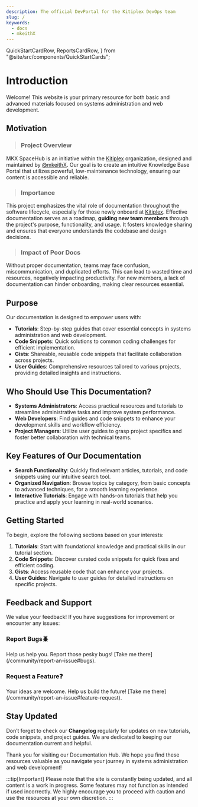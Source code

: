 ```yaml
---
description: The official DevPortal for the Kitiplex DevOps team
slug: /
keywords:
  - docs
  - mkeithX
---
```


  QuickStartCardRow,
  ReportsCardRow,
} from "@site/src/components/QuickStartCards";


# Introduction
Welcome! This website is your primary resource for both basic and advanced materials focused on systems administration and web development.

## Motivation
> ### Project Overview

MKX SpaceHub is an initiative within the [Kitiplex](https://github.com/kitiplex) organization, designed and maintained by [@mkeithX](https://github.com/mkeithx). Our goal is to create an intuitive Knowledge Base Portal that utilizes powerful, low-maintenance technology, ensuring our content is accessible and reliable.

> ### Importance
This project emphasizes the vital role of documentation throughout the software lifecycle, especially for those newly onboard at [Kitiplex](https://github.com/kitiplex). Effective documentation serves as a roadmap, **guiding new team members** through the project's purpose, functionality, and usage. It fosters knowledge sharing and ensures that everyone understands the codebase and design decisions.

> ### Impact of Poor Docs
Without proper documentation, teams may face confusion, miscommunication, and duplicated efforts. This can lead to wasted time and resources, negatively impacting productivity. For new members, a lack of documentation can hinder onboarding, making clear resources essential.

## Purpose

Our documentation is designed to empower users with:

- **Tutorials**: Step-by-step guides that cover essential concepts in systems administration and web development.
- **Code Snippets**: Quick solutions to common coding challenges for efficient implementation.
- **Gists**: Shareable, reusable code snippets that facilitate collaboration across projects.
- **User Guides**: Comprehensive resources tailored to various projects, providing detailed insights and instructions.

## Who Should Use This Documentation?

- **Systems Administrators**: Access practical resources and tutorials to streamline administrative tasks and improve system performance.
- **Web Developers**: Find guides and code snippets to enhance your development skills and workflow efficiency.
- **Project Managers**: Utilize user guides to grasp project specifics and foster better collaboration with technical teams.

## Key Features of Our Documentation

- **Search Functionality**: Quickly find relevant articles, tutorials, and code snippets using our intuitive search tool.
- **Organized Navigation**: Browse topics by category, from basic concepts to advanced techniques, for a smooth learning experience.
- **Interactive Tutorials**: Engage with hands-on tutorials that help you practice and apply your learning in real-world scenarios.

## Getting Started

To begin, explore the following sections based on your interests:

1. **Tutorials**: Start with foundational knowledge and practical skills in our tutorial section.
2. **Code Snippets**: Discover curated code snippets for quick fixes and efficient coding.
3. **Gists**: Access reusable code that can enhance your projects.
4. **User Guides**: Navigate to user guides for detailed instructions on specific projects.

## Feedback and Support

We value your feedback! If you have suggestions for improvement or encounter any issues:

<Columns className='item margin-bottom-lg' > 
<Column  className='text--left item  padding--sm'>
<Card shadow='tl'  style={{border: '1.5px solid var(--ifm-color-primary)', height:'100%'}}>
    <CardHeader>
      <h3>Report Bugs🪲</h3>
    </CardHeader>
    <CardBody>
      Help us help you. Report those pesky bugs! [Take me there](/community/report-an-issue#bugs).
    </CardBody>
  </Card>
</Column>

<Column  className='text--left item  padding--sm'>
<Card shadow='tl'style={{border: '1.5px solid var(--ifm-color-primary)', height:'100%'}}>
    <CardHeader>
      <h3>Request a Feature❓</h3>
    </CardHeader>
    <CardBody>
      Your ideas are welcome. Help us build the future! [Take me there](/community/report-an-issue#feature-request).
    </CardBody>
  </Card>
</Column>
</Columns> 

## Stay Updated

Don’t forget to check our **Changelog** regularly for updates on new tutorials, code snippets, and project guides. We are dedicated to keeping our documentation current and helpful.

Thank you for visiting our Documentation Hub. We hope you find these resources valuable as you navigate your journey in systems administration and web development!

:::tip[Important]
Please note that the site is constantly being updated, and all content is a work in progress. Some features may not function as intended if used incorrectly. We highly encourage you to proceed with caution and use the resources at your own discretion.
:::
